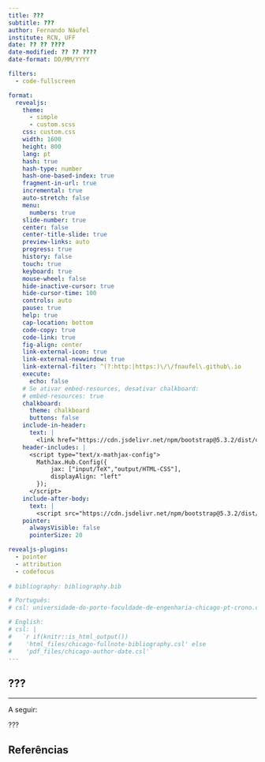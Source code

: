 ```yaml
---
title: ???
subtitle: ???
author: Fernando Náufel
institute: RCN, UFF
date: ?? ?? ????
date-modified: ?? ?? ????
date-format: DD/MM/YYYY

filters:
  - code-fullscreen

format:
  revealjs: 
    theme: 
      - simple
      - custom.scss
    css: custom.css
    width: 1600
    height: 800
    lang: pt
    hash: true
    hash-type: number
    hash-one-based-index: true
    fragment-in-url: true
    incremental: true
    auto-stretch: false
    menu:
      numbers: true
    slide-number: true
    center: false
    center-title-slide: true
    preview-links: auto
    progress: true
    history: false
    touch: true
    keyboard: true
    mouse-wheel: false
    hide-inactive-cursor: true
    hide-cursor-time: 100
    controls: auto
    pause: true
    help: true
    cap-location: bottom
    code-copy: true
    code-link: true
    fig-align: center
    link-external-icon: true
    link-external-newwindow: true
    link-external-filter: ^(?:http:|https:)\/\/fnaufel\.github\.io
    execute: 
      echo: false
    # Se ativar embed-resources, desativar chalkboard:  
    # embed-resources: true
    chalkboard: 
      theme: chalkboard
      buttons: false
    include-in-header: 
      text: |
        <link href="https://cdn.jsdelivr.net/npm/bootstrap@5.3.2/dist/css/bootstrap.min.css" rel="stylesheet" integrity="sha384-T3c6CoIi6uLrA9TneNEoa7RxnatzjcDSCmG1MXxSR1GAsXEV/Dwwykc2MPK8M2HN" crossorigin="anonymous">
    header-includes: |
      <script type="text/x-mathjax-config">
        MathJax.Hub.Config({
            jax: ["input/TeX","output/HTML-CSS"],
            displayAlign: "left"
        });
      </script>
    include-after-body: 
      text: |
        <script src="https://cdn.jsdelivr.net/npm/bootstrap@5.3.2/dist/js/bootstrap.bundle.min.js" integrity="sha384-C6RzsynM9kWDrMNeT87bh95OGNyZPhcTNXj1NW7RuBCsyN/o0jlpcV8Qyq46cDfL" crossorigin="anonymous"></script>
    pointer:
      alwaysVisible: false
      pointerSize: 20

revealjs-plugins:
  - pointer
  - attribution
  - codefocus
  
# bibliography: bibliography.bib

# Português:
# csl: universidade-do-porto-faculdade-de-engenharia-chicago-pt-crono.csl

# English:
# csl: |
#   `r if(knitr::is_html_output())
#    'html_files/chicago-fullnote-bibliography.csl' else
#    'pdf_files/chicago-author-date.csl'`
---
```


## ???


---


::::{.d-flex .justify-content-center .align-items-center .vh-100}

:::{.text-center}

A seguir: 

???

:::

::::


## Referências

<div style='height: 100px'></div>


